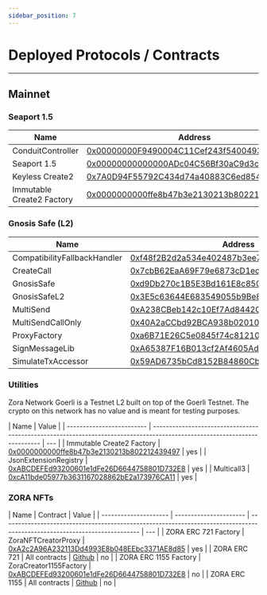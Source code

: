 ```yaml
---
sidebar_position: 7
---
```


# Deployed Protocols / Contracts

---

## Mainnet

### Seaport 1.5

| Name                      | Address                                                                                                                   | Standard |
| ------------------------- | ------------------------------------------------------------------------------------------------------------------------- | -------- |
| ConduitController         | [0x00000000F9490004C11Cef243f5400493c00Ad63](https://explorer.zora.co/address/0x00000000F9490004C11Cef243f5400493c00Ad63) | yes      |
| Seaport 1.5               | [0x00000000000000ADc04C56Bf30aC9d3c0aAF14dC](https://explorer.zora.co/address/0x00000000000000ADc04C56Bf30aC9d3c0aAF14dC) | yes      |
| Keyless Create2           | [0x7A0D94F55792C434d74a40883C6ed8545E406D12](https://explorer.zora.co/address/0x7A0D94F55792C434d74a40883C6ed8545E406D12) | yes      |
| Immutable Create2 Factory | [0x0000000000ffe8b47b3e2130213b802212439497](https://explorer.zora.co/address/0x0000000000ffe8b47b3e2130213b802212439497) | yes      |

### Gnosis Safe (L2)

| Name                         | Address                                                                                                                   | Standard |
| ---------------------------- | ------------------------------------------------------------------------------------------------------------------------- | -------- |
| CompatibilityFallbackHandler | [0xf48f2B2d2a534e402487b3ee7C18c33Aec0Fe5e4](https://explorer.zora.co/address/0xf48f2b2d2a535000000000000000000000000000) | yes      |
| CreateCall                   | [0x7cbB62EaA69F79e6873cD1ecB2392971036cFAa4](https://explorer.zora.co/address/0x7cbB62EaA69F79e6873cD1ecB2392971036cFAa4) | yes      |
| GnosisSafe                   | [0xd9Db270c1B5E3Bd161E8c8503c55cEABeE709552](https://explorer.zora.co/address/0xd9Db270c1B5E3Bd161E8c8503c55cEABeE709552) | yes      |
| GnosisSafeL2                 | [0x3E5c63644E683549055b9Be8653de26E0B4CD36E](https://explorer.zora.co/address/0x3E5c63644E683549055b9Be8653de26E0B4CD36E) | yes      |
| MultiSend                    | [0xA238CBeb142c10Ef7Ad8442C6D1f9E89e07e7761](https://explorer.zora.co/address/0xA238CBeb142c10Ef7Ad8442C6D1f9E89e07e7761) | yes      |
| MultiSendCallOnly            | [0x40A2aCCbd92BCA938b02010E17A5b8929b49130D](https://explorer.zora.co/address/0x40A2aCCbd92BCA938b02010E17A5b8929b49130D) | yes      |
| ProxyFactory                 | [0xa6B71E26C5e0845f74c812102Ca7114b6a896AB2](https://explorer.zora.co/address/0xa6B71E26C5e0845f74c812102Ca7114b6a896AB2) | yes      |
| SignMessageLib               | [0xA65387F16B013cf2Af4605Ad8aA5ec25a2cbA3a2](https://explorer.zora.co/address/0xA65387F16B013cf2Af4605Ad8aA5ec25a2cbA3a2) | yes      |
| SimulateTxAccessor           | [0x59AD6735bCd8152B84860Cb256dD9e96b85F69Da](https://explorer.zora.co/address/0x59AD6735bCd8152B84860Cb256dD9e96b85F69Da) | yes      |

### Utilities

Zora Network Goerli is a Testnet L2 built on top of the Goerli Testnet.
The crypto on this network has no value and is meant for testing purposes.

| Name                      | Value                                                                                                                     |
| ------------------------- | ------------------------------------------------------------------------------------------------------------------------- | --- |
| Immutable Create2 Factory | [0x0000000000ffe8b47b3e2130213b802212439497](https://explorer.zora.co/address/0x0000000000ffe8b47b3e2130213b802212439497) | yes |
| JsonExtensionRegistry     | [0xABCDEFEd93200601e1dFe26D6644758801D732E8](https://explorer.zora.co/address/0xABCDEFEd93200601e1dFe26D6644758801D732E8) | yes |
| Multicall3                | [0xcA11bde05977b3631167028862bE2a173976CA11](https://explorer.zora.co/address/0xcA11bde05977b3631167028862bE2a173976CA11) | yes |

### ZORA NFTs

| Name                  | Contract               | Value                                                                                                                     |
| --------------------- | ---------------------- | ------------------------------------------------------------------------------------------------------------------------- | --- |
| ZORA ERC 721 Factory  | ZoraNFTCreatorProxy    | [0xA2c2A96A232113Dd4993E8b048EEbc3371AE8d85](https://explorer.zora.co/address/0xA2c2A96A232113Dd4993E8b048EEbc3371AE8d85) | yes |
| ZORA ERC 721          | All contracts          | [Github](https://github.com/ourzora/zora-drops-contracts/blob/main/addresses/7777777.json)                                | no  |
| ZORA ERC 1155 Factory | ZoraCreator1155Factory | [0xABCDEFEd93200601e1dFe26D6644758801D732E8](https://explorer.zora.co/address/0xABCDEFEd93200601e1dFe26D6644758801D732E8) | no  |
| ZORA ERC 1155         | All contracts          | [Github](https://github.com/ourzora/zora-1155-contracts/blob/main/addresses/7777777.json)                                 | no  |
